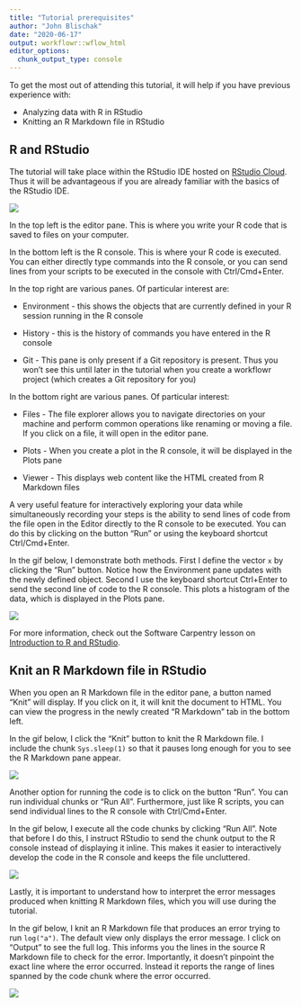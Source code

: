 ```yaml
---
title: "Tutorial prerequisites"
author: "John Blischak"
date: "2020-06-17"
output: workflowr::wflow_html
editor_options:
  chunk_output_type: console
---
```


To get the most out of attending this tutorial, it will help if you have previous experience with:

* Analyzing data with R in RStudio
* Knitting an R Markdown file in RStudio

## R and RStudio

The tutorial will take place within the RStudio IDE hosted on [RStudio Cloud][rscloud].
Thus it will be advantageous if you are already familiar with the basics of the
RStudio IDE.

[rscloud]: https://rstudio.cloud/

![](assets/rstudio-panes.png)

In the top left is the editor pane. This is where you write your R code that is
saved to files on your computer.

In the bottom left is the R console. This is where your R code is executed. You
can either directly type commands into the R console, or you can send lines from
your scripts to be executed in the console with Ctrl/Cmd+Enter.

In the top right are various panes. Of particular interest are:

* Environment - this shows the objects that are currently defined in your R
session running in the R console

* History - this is the history of commands you have entered in the R console

* Git - This pane is only present if a Git repository is present. Thus you won't
see this until later in the tutorial when you create a workflowr project (which
creates a Git repository for you)

In the bottom right are various panes. Of particular interest:

* Files - The file explorer allows you to navigate directories on your machine
and perform common operations like renaming or moving a file. If you click on a
file, it will open in the editor pane.

* Plots - When you create a plot in the R console, it will be displayed in the
Plots pane

* Viewer - This displays web content like the HTML created from R Markdown files

A very useful feature for interactively exploring your data while simultaneously
recording your steps is the ability to send lines of code from the file open in
the Editor directly to the R console to be executed. You can do this by clicking
on the button "Run" or using the keyboard shortcut Ctrl/Cmd+Enter.

In the gif below, I demonstrate both methods. First I define the vector `x` by
clicking the "Run" button. Notice how the Environment pane updates with the
newly defined object. Second I use the keyboard shortcut Ctrl+Enter to send the
second line of code to the R console. This plots a histogram of the data, which
is displayed in the Plots pane.

![](assets/rstudio-send-code.gif)

For more information, check out the Software Carpentry lesson on [Introduction
to R and
RStudio](https://swcarpentry.github.io/r-novice-gapminder/01-rstudio-intro/index.html).

## Knit an R Markdown file in RStudio

When you open an R Markdown file in the editor pane, a button named "Knit" will
display. If you click on it, it will knit the document to HTML. You can view the
progress in the newly created "R Markdown" tab in the bottom left.

In the gif below, I click the "Knit" button to knit the R Markdown file. I
include the chunk `Sys.sleep(1)` so that it pauses long enough for you to see
the R Markdown pane appear.

![](assets/rstudio-knit.gif)

Another option for running the code is to click on the button "Run". You can run
individual chunks or "Run All". Furthermore, just like R scripts, you can send
individual lines to the R console with Ctrl/Cmd+Enter.

In the gif below, I execute all the code chunks by clicking "Run All". Note that
before I do this, I instruct RStudio to send the chunk output to the R console
instead of displaying it inline. This makes it easier to interactively develop
the code in the R console and keeps the file uncluttered.

![](assets/rstudio-run-all.gif)

Lastly, it is important to understand how to interpret the error messages
produced when knitting R Markdown files, which you will use during the tutorial.

In the gif below, I knit an R Markdown file that produces an error trying to run
`log("a")`. The default view only displays the error message. I click on
"Output" to see the full log. This informs you the lines in the source R
Markdown file to check for the error. Importantly, it doesn't pinpoint the exact
line where the error occurred. Instead it reports the range of lines spanned by
the code chunk where the error occurred.

![](assets/rstudio-knit-error.gif)
